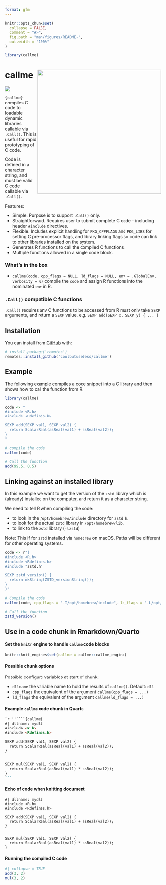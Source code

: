 ```yaml
---
format: gfm
---
```


<!-- README.md is generated from README.Rmd. Please edit that file -->

```r
knitr::opts_chunk$set(
  collapse = FALSE,
  comment = "#>",
  fig.path = "man/figures/README-",
  out.width = "100%"
)

library(callme)
```

# callme <img src="man/figures/logo.png" align="right" height="400/"/>

<!-- badges: start -->
![](https://img.shields.io/badge/cool-useless-green.svg)
<!-- badges: end -->

`{callme}` compiles C code to loadable dynamic libraries callable via `.Call()`.
This is useful for rapid prototyping of C code.

Code is defined in a character string, and must be valid C code callable
via `.Call()`.

Features:

* Simple. Purpose is to support `.Call()` only.
* Straightforward. Requires user to submit complete C code - including header `#include` 
  directives.
* Flexible. Includes explicit handling for `PKG_CPPFLAGS` and `PKG_LIBS` for setting 
  C pre-processor flags, and library linking flags so code can link to other libraries 
  installed on the system.
* Generates R functions to call the compiled C functions.
* Multiple functions allowed in a single code block.

### What's in the box

* `callme(code, cpp_flags = NULL, ld_flags = NULL, env = .GlobalEnv, verbosity = 0)` 
compile the `code` and assign R functions into the nominated `env` in R.

### `.Call()` compatible C functions

`.Call()` requires any C functions to be accessed from R must only take `SEXP` arguments, 
and return a `SEXP` value.   e.g. `SEXP add(SEXP x, SEXP y) { ... }`


## Installation

You can install from [GitHub](https://github.com/coolbutuseless/callme) with:

``` r
# install.package('remotes')
remotes::install_github('coolbutuseless/callme')
```

## Example

The following example compiles a code snippet into a C library and then 
shows how to call the function from R.


```r
library(callme)

code <- "
#include <R.h>
#include <Rdefines.h>

SEXP add(SEXP val1, SEXP val2) {
  return ScalarReal(asReal(val1) + asReal(val2));
}
"

# compile the code
callme(code)

# Call the function
add(99.5, 0.5)
```




## Linking against an installed library

In this example we want to get the version of the `zstd` library which is
(already) installed on the computer, and return it as a character string.

We need to tell R when compiling the code:

* to look in the `/opt/homebrew/include` directory for `zstd.h`.
* to look for the actual `zstd` library in `/opt/homebrew/lib`.
* to link to the `zstd` library (`-lzstd`)

Note: This if for `zstd` installed via `homebrew` on macOS.  Paths will 
be different for other operating systems.

```r
code <- r"(
#include <R.h>
#include <Rdefines.h>
#include "zstd.h"
  
SEXP zstd_version() {
  return mkString(ZSTD_versionString());
}
)"

# Compile the code
callme(code, cpp_flags = "-I/opt/homebrew/include", ld_flags = "-L/opt/homebrew/lib -lzstd")

# Call the function
zstd_version()
```


## Use in a code chunk in Rmarkdown/Quarto

#### Set the `knitr` engine to handle `callme` code blocks

```r
knitr::knit_engines$set(callme = callme::callme_engine)
```


#### Possible chunk options

Possible configure variables at start of chunk:

* `dllname` the variable name to hold the results of `callme()`. Default: `dll`
* `cpp_flags` the equivalent of the argument `callme(cpp_flags = ...)`
* `ld_flags` the equivalent of the argument `callme(ld_flags = ...)`




#### Example `callme` code chunk in Quarto


````markdown
`r ''````{callme}
#| dllname: mydll
#include <R.h>
#include <Rdefines.h>

SEXP add(SEXP val1, SEXP val2) {
  return ScalarReal(asReal(val1) + asReal(val2));
}


SEXP mul(SEXP val1, SEXP val2) {
  return ScalarReal(asReal(val1) * asReal(val2));
}
```
````

#### Echo of code when knitting document

```callme
#| dllname: mydll
#include <R.h>
#include <Rdefines.h>

SEXP add(SEXP val1, SEXP val2) {
  return ScalarReal(asReal(val1) + asReal(val2));
}


SEXP mul(SEXP val1, SEXP val2) {
  return ScalarReal(asReal(val1) * asReal(val2));
}
```

#### Running the compiled C code

```r
#| collapse = TRUE
add(3, 2)
mul(3, 2)
```

